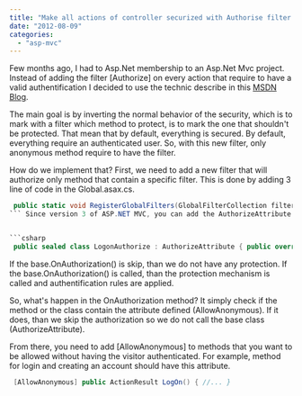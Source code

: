 ```yaml
---
title: "Make all actions of controller securized with Authorise filter implicit"
date: "2012-08-09"
categories: 
  - "asp-mvc"
---
```


Few months ago, I had to Asp.Net membership to an Asp.Net Mvc project. Instead of adding the filter [Authorize] on every action that require to have a valid authentification I decided to use the technic describe in this [MSDN Blog](http://blogs.msdn.com/b/rickandy/archive/2011/05/02/securing-your-asp-net-mvc-3-application.aspx "ASP.Net MVC blog concerning filter").

The main goal is by inverting the normal behavior of the security, which is to mark with a filter which method to protect, is to mark the one that shouldn't be protected. That mean that by default, everything is secured. By default, everything require an authenticated user. So, with this new filter, only anonymous method require to have the filter.

How do we implement that? First, we need to add a new filter that will authorize only method that contain a specific filter. This is done by adding 3 line of code in the Global.asax.cs.


```csharp
 public static void RegisterGlobalFilters(GlobalFilterCollection filters) { filters.Add(new LogonAuthorize()); } 
``` Since version 3 of ASP.NET MVC, you can add the AuthorizeAttribute filter to the global.asax file to protect every action method of every controller. Second, we need to create the LogonAuthorize class that inherit from AuthorizeAttribute.


```csharp
 public sealed class LogonAuthorize : AuthorizeAttribute { public override void OnAuthorization(AuthorizationContext filterContext) { bool skipAuthorization = filterContext.ActionDescriptor.IsDefined(typeof(AllowAnonymousAttribute), true) || filterContext.ActionDescriptor.ControllerDescriptor.IsDefined(typeof(AllowAnonymousAttribute), true); if (!skipAuthorization) { base.OnAuthorization(filterContext); } } } 
```

If the base.OnAuthorization() is skip, than we do not have any protection. If the base.OnAuthorization() is called, than the protection mechanism is called and authentification rules are applied.

So, what's happen in the OnAuthorization method? It simply check if the method or the class contain the attribute defined (AllowAnonymous). If it does, than we skip the authorization so we do not call the base class (AuthorizeAttribute).

From there, you need to add [AllowAnonymous] to methods that you want to be allowed without having the visitor authenticated. For example, method for login and creating an account should have this attribute. 
```csharp
 [AllowAnonymous] public ActionResult LogOn() { //... } 
```
